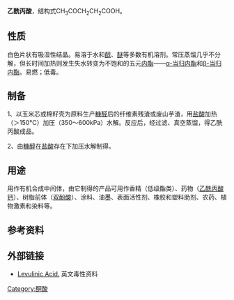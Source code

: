 {{chembox
| Reference = <ref name="Roth">[http://www.carl-roth.de/jsp/de-de/sdpdf/3976.PDF Herstellerangaben Carl Roth], 9. Feb. 2008</ref>
| Name = 乙酰丙酸
| NameEn = Levulinic acid
| ImageFile = Levulinic Acid Structural Formulae.svg
| ImageName = 乙酰丙酸
| IUPACName = 4-Oxopentanoic acid
| OtherNames = γ-戊酮酸<br />4-氧代戊酸
|Section1={{Chembox Identifiers
| ChemSpiderID_Ref = {{chemspidercite|correct|chemspider}}
| ChemSpiderID = 11091
| ChEMBL_Ref = {{ebicite|changed|EBI}}
| ChEMBL = 1235931
| PubChem = 11579
| UNII_Ref = {{fdacite|correct|FDA}}
| UNII = RYX5QG61EI
| InChI = 1/C5H8O3/c1-4(6)2-3-5(7)8/h2-3H2,1H3,(H,7,8)
| InChIKey = JOOXCMJARBKPKM-UHFFFAOYAR
| StdInChI_Ref = {{stdinchicite|correct|chemspider}}
| StdInChI = 1S/C5H8O3/c1-4(6)2-3-5(7)8/h2-3H2,1H3,(H,7,8)
| StdInChIKey_Ref = {{stdinchicite|correct|chemspider}}
| StdInChIKey = JOOXCMJARBKPKM-UHFFFAOYSA-N
| CASNo_Ref = {{cascite|correct|CAS}}
| CASNo = 123-76-2
| DrugBank_Ref = {{drugbankcite|correct|drugbank}}
| DrugBank = DB02239
| ChEBI_Ref = {{ebicite|correct|EBI}}
| ChEBI = 45630
| SMILES = CC(=O)CCC(=O)O
}}
|Section2 = {{Chembox Properties
|   Formula = C<sub>5</sub>H<sub>8</sub>O<sub>3</sub>
|   MolarMass = 116.11
|   Appearance = 无色至黄色固体
|   Density = 1.1447 g/cm<sup>3</sup>
|   MeltingPt = 33-35 °C
|   BoilingPt = 245-246 °C
|   Solubility = 675 g·l<sup>-1</sup><ref name="Merck">[http://assets.chemportals.merck.de/documents/sds/emd/deu/de/8142/814254.pdf Herstellerangaben Merck], 9. Feb. 2008</ref>
|   RefractIndex = 1.4396 (20 °C)<ref name="zghg">中国化工产品大全 上卷，Da193 乙酰丙酸，页535</ref>
  }}
| Section3 = {{Chembox Hazards
|   EUClass = 有害 ('''Xn''')
|   RPhrases = {{R22}}, {{R36/37/38}}
|   SPhrases = {{S22}}, {{S26}}
|   LD50 = 1850 mg·kg<sup>−1</sup> (大鼠经口)<br />＞5000 mg·kg<sup>−1</sup> (兔经皮)
  }}
}}

'''乙酰丙酸'''，结构式CH<sub>3</sub>COCH<sub>2</sub>CH<sub>2</sub>COOH。

==性质==
白色片状有吸湿性结晶。易溶于水和[[醇|醇]]、[[醚|醚]]等多数有机溶剂。常压蒸馏几乎不分解，但长时间加热则发生失水转变为不饱和的五元[[内酯|内酯]]——[[α-当归内酯|α-当归内酯]]和[[β-当归内酯|β-当归内酯]]。易燃；低毒。

==制备==
1、以玉米芯或棉籽壳为原料生产[[糠醛|糠醛]]后的纤维素残渣或废山芋渣，用[[盐酸|盐酸]]加热（＞150°C）加压（350～600kPa）水解。反应后，经过滤、真空蒸馏，得乙酰丙酸成品。

2、由[[糠醇|糠醇]]在[[盐酸|盐酸]]存在下加压水解制得。

==用途==
用作有机合成中间体，由它制得的产品可用作香精（低级酯类）、药物（[[乙酰丙酸钙|乙酰丙酸钙]]）、树脂前体（[[双酚酸|双酚酸]]）、涂料、油墨、表面活性剂、橡胶和塑料助剂、农药、植物激素和染料等。

==参考资料==
{{reflist}}

==外部链接==
*[https://archive.is/20130503123253/http://www2.tobaccodocuments.org/rjr/508186118-6126.html Levulinic Acid.] 英文毒性资料

[[Category:酮酸|Category:酮酸]]
